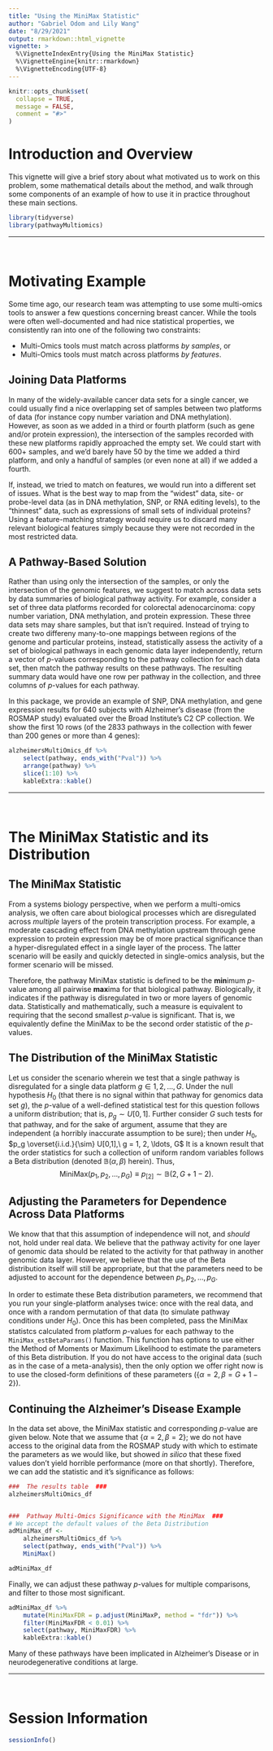 ```yaml
---
title: "Using the MiniMax Statistic"
author: "Gabriel Odom and Lily Wang"
date: "8/29/2021"
output: rmarkdown::html_vignette
vignette: >
  %\VignetteIndexEntry{Using the MiniMax Statistic}
  %\VignetteEngine{knitr::rmarkdown}
  %\VignetteEncoding{UTF-8}
---
```


```r
knitr::opts_chunk$set(
  collapse = TRUE,
  message = FALSE,
  comment = "#>"
)
```

# Introduction and Overview
This vignette will give a brief story about what motivated us to work on this problem, some mathematical details about the method, and walk through some components of an example of how to use it in practice throughout these main sections.

```r
library(tidyverse)
library(pathwayMultiomics)
```


*******************************************************************************
</br>

# Motivating Example
Some time ago, our research team was attempting to use some multi-omics tools to answer a few questions concerning breast cancer. While the tools were often well-documented and had nice statistical properties, we consistently ran into one of the following two constraints:

- Multi-Omics tools must match across platforms *by samples*, or
- Multi-Omics tools must match across platforms *by features*.


## Joining Data Platforms
In many of the widely-available cancer data sets for a single cancer, we could usually find a nice overlapping set of samples between two platforms of data (for instance copy number variation and DNA methylation). However, as soon as we added in a third or fourth platform (such as gene and/or protein expression), the intersection of the samples recorded with these new platforms rapidly approached the empty set. We could start with 600+ samples, and we'd barely have 50 by the time we added a third platform, and only a handful of samples (or even none at all) if we added a fourth.

If, instead, we tried to match on features, we would run into a different set of issues. What is the best way to map from the "widest" data, site- or probe-level data (as in DNA methylation, SNP, or RNA editing levels), to the "thinnest" data, such as expressions of small sets of individual proteins? Using a feature-matching strategy would require us to discard many relevant biological features simply because they were not recorded in the most restricted data.


## A Pathway-Based Solution
Rather than using only the intersection of the samples, or only the intersection of the genomic features, we suggest to match across data sets by data summaries of biological pathway activity. For example, consider a set of three data platforms recorded for colorectal adenocarcinoma: copy number variation, DNA methylation, and protein expression. These three data sets may share samples, but that isn't required. Instead of trying to create two differeny many-to-one mappings between regions of the genome and particular proteins, instead, statistically assess the activity of a set of biological pathways in each genomic data layer independently, return a vector of $p$-values corresponding to the pathway collection for each data set, then match the pathway results on these pathways. The resulting summary data would have one row per pathway in the collection, and three columns of $p$-values for each pathway.

In this package, we provide an example of SNP, DNA methylation, and gene expression results for 640 subjects with Alzheimer's disease (from the ROSMAP study) evaluated over the Broad Institute's C2 CP collection. We show the first 10 rows (of the 2833 pathways in the collection with fewer than 200 genes or more than 4 genes):
```r
alzheimersMultiOmics_df %>% 
	select(pathway, ends_with("Pval")) %>% 
	arrange(pathway) %>% 
	slice(1:10) %>% 
	kableExtra::kable()
```



*******************************************************************************
</br>

# The MiniMax Statistic and its Distribution

## The MiniMax Statistic
From a systems biology perspective, when we perform a multi-omics analysis, we often care about biological processes which are disregulated across *multiple* layers of the protein transcription process. For example, a moderate cascading effect from DNA methylation upstream through gene expression to protein expression may be of more practical significance than a hyper-disregulated effect in a single layer of the process. The latter scenario will be easily and quickly detected in single-omics analysis, but the former scenario will be missed.

Therefore, the pathway MiniMax statistic is defined to be the **min**imum $p$-value among all pairwise **max**ima for that biological pathway.  Biologically, it indicates if the pathway is disregulated in two or more layers of genomic data. Statistically and mathematically, such a measure is equivalent to requiring that the second smallest $p$-value is significant. That is, we equivalently define the MiniMax to be the second order statistic of the $p$-values.


## The Distribution of the MiniMax Statistic
Let us consider the scenario wherein we test that a single pathway is disregulated for a single data platform $g \in 1, 2, \ldots, G$. Under the null hypothesis $H_0$ (that there is no signal within that pathway for genomics data set $g$), the $p$-value of a well-defined statistical test for this question follows a uniform distribution; that is, $p_g \sim U[0,1]$. Further consider $G$ such tests for that pathway, and for the sake of argument, assume that they are independent (a horribly inaccurate assumption to be sure); then under $H_0$, $p_g \overset{i.i.d.}{\sim} U[0,1],\ g = 1, 2, \ldots, G$  It is a known result that the order statistics for such a collection of uniform random variables follows a Beta distribution (denoted $\mathbb{B}(\alpha, \beta)$ herein). Thus,
$$
\text{MiniMax}(p_1, p_2, \ldots, p_G) \equiv p_{[2]} \sim \mathbb{B}(2, G + 1 - 2).
$$

## Adjusting the Parameters for Dependence Across Data Platforms
We know that that this assumption of independence will not, and *should* not, hold under real data. We believe that the pathway activity for one layer of genomic data should be related to the activity for that pathway in another genomic data layer. However, we believe that the use of the Beta distribution itself will still be appropriate, but that the parameters need to be adjusted to account for the dependence between $p_1, p_2, \ldots, p_G$.

In order to estimate these Beta distribution parameters, we recommend that you run your single-platform analyses twice: once with the real data, and once with a random permutation of that data (to simulate pathway conditions under $H_0$). Once this has been completed, pass the MiniMax statistcs calculated from platform $p$-values for each pathway to the `MiniMax_estBetaParams()` function. This function has options to use either the Method of Moments or Maximum Likelihood to estimate the parameters of this Beta distribution. If you do not have access to the original data (such as in the case of a meta-analysis), then the only option we offer right now is to use the closed-form definitions of these parameters ($\{\alpha = 2, \beta = G + 1 - 2\}$).


## Continuing the Alzheimer's Disease Example
In the data set above, the MiniMax statistic and corresponding $p$-value are given below. Note that we assume that $\{\alpha = 2, \beta = 2\}$; we do not have access to the original data from the ROSMAP study with which to estimate the parameters as we would like, but showed *in silico* that these fixed values don't yield horrible performance (more on that shortly). Therefore, we can add the statistic and it's significance as follows:
```r
###  The results table  ###
alzheimersMultiOmics_df


###  Pathway Multi-Omics Significance with the MiniMax  ###
# We accept the default values of the Beta Distribution
adMiniMax_df <- 
	alzheimersMultiOmics_df %>% 
	select(pathway, ends_with("Pval")) %>% 
	MiniMax()

adMiniMax_df
```

Finally, we can adjust these pathway $p$-values for multiple comparisons, and filter to those most significant.
```r
adMiniMax_df %>% 
	mutate(MiniMaxFDR = p.adjust(MiniMaxP, method = "fdr")) %>% 
	filter(MiniMaxFDR < 0.01) %>% 
	select(pathway, MiniMaxFDR) %>% 
	kableExtra::kable()
```

Many of these pathways have been implicated in Alzheimer's Disease or in neurodegenerative conditions at large.


*******************************************************************************
</br>

# Session Information
```r
sessionInfo()
```

